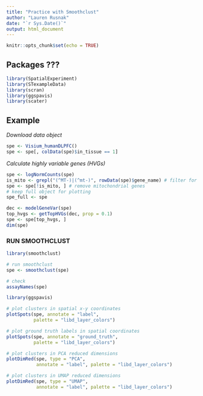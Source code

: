 ```yaml
---
title: "Practice with Smoothclust"
author: "Lauren Rusnak"
date: "`r Sys.Date()`"
output: html_document
---
```


```r
knitr::opts_chunk$set(echo = TRUE)
```

## Packages ???

```r
library(SpatialExperiment)
library(STexampleData)
library(scran)
library(ggspavis)
library(scater)
```

## Example

*Download data object*
```r
spe <- Visium_humanDLPFC()
spe <- spe[, colData(spe)$in_tissue == 1]
```

*Calculate highly variable genes (HVGs)*
```r
spe <- logNormCounts(spe)
is_mito <- grepl("(^MT-)|(^mt-)", rowData(spe)$gene_name) # filter for mitochondrial genes (*Note grepl has 'L' at end not '1')
spe <- spe[!is_mito, ] # remove mitochondrial genes
# keep full object for plotting
spe_full <- spe
```


```r
dec <- modelGeneVar(spe)
top_hvgs <- getTopHVGs(dec, prop = 0.1)
spe <- spe[top_hvgs, ]
dim(spe)
```


### **RUN SMOOTHCLUST**

```r
library(smoothclust)
```



```r
# run smoothclust
spe <- smoothclust(spe)
```

```r
# check
assayNames(spe)
```




```r
library(ggspavis)
```

```r
# plot clusters in spatial x-y coordinates
plotSpots(spe, annotate = "label", 
          palette = "libd_layer_colors")
```

```r
# plot ground truth labels in spatial coordinates
plotSpots(spe, annotate = "ground_truth", 
          palette = "libd_layer_colors")
```

```r
# plot clusters in PCA reduced dimensions
plotDimRed(spe, type = "PCA", 
           annotate = "label", palette = "libd_layer_colors")
```

```r
# plot clusters in UMAP reduced dimensions
plotDimRed(spe, type = "UMAP", 
           annotate = "label", palette = "libd_layer_colors")
```














